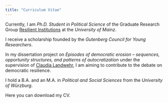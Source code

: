 ```yaml
---
title: "Curriculum Vitae"
---
```


Currently, I am *Ph.D. Student in Political Science* of the Graduate Research Group [Resilient Institutions](https://resilient.institutions.uni-mainz.de/) at the *University of Mainz*.

I receive a scholarship founded by the *Gutenberg Council for Young Researchers*.

In my dissertation project on *Episodes of democratic erosion -- sequences, opportunity structures, and patterns of autocratization* under the supervision of [Claudia Landwehr](https://theorie.politik.uni-mainz.de/univ-prof-dr-claudia-landwehr/), I am aiming to contribute to the debate on democratic resilience.

I hold a B.A. and an M.A. in *Political and Social Sciences* from the *University of Würzburg*.

Here you can download my CV.
